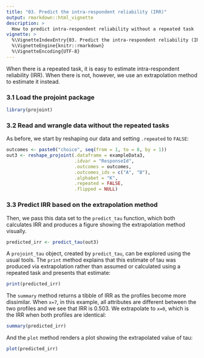 ```yaml
---
title: "03. Predict the intra-respondent reliability (IRR)"
output: rmarkdown::html_vignette
description: >
  How to predict intra-respondent reliability without a repeated task
vignette: >
  %\VignetteIndexEntry{03. Predict the intra-respondent reliability (IRR)}
  %\VignetteEngine{knitr::rmarkdown}
  %\VignetteEncoding{UTF-8}
---
```


When there is a repeated task, it is easy to estimate intra-respondent reliability (IRR). When there is not, however, we use an extrapolation method to estimate it instead.

### 3.1 Load the projoint package

```r
library(projoint)
```

### 3.2 Read and wrangle data without the repeated tasks

As before, we start by reshaping our data and setting `.repeated` to `FALSE`:

```r
outcomes <- paste0("choice", seq(from = 1, to = 8, by = 1))
out3 <- reshape_projoint(.dataframe = exampleData3, 
                         .idvar = "ResponseId", 
                         .outcomes = outcomes,
                         .outcomes_ids = c("A", "B"),
                         .alphabet = "K", 
                         .repeated = FALSE,
                         .flipped = NULL)
```

### 3.3 Predict IRR based on the extrapolation method

Then, we pass this data set to the `predict_tau` function, which both calculates IRR and produces a figure showing the extrapolation method visually.

```r
predicted_irr <- predict_tau(out3)
```

A `projoint_tau` object, created by `predict_tau`, can be explored using the usual tools. The `print` method explains that this estimate of tau was produced via extrapolation rather than assumed or calculated using a repeated task and presents that estimate:

```r
print(predicted_irr)
```

The `summary` method returns a tibble of IRR as the profiles become more dissimilar. When `x=7`, in this example, all attributes are different between the two profiles and we see that IRR is 0.503. We extrapolate to `x=0`, which is the IRR when both profiles are identical:

```r
summary(predicted_irr)
```

And the `plot` method renders a plot showing the extrapolated value of tau:

```r
plot(predicted_irr)
```